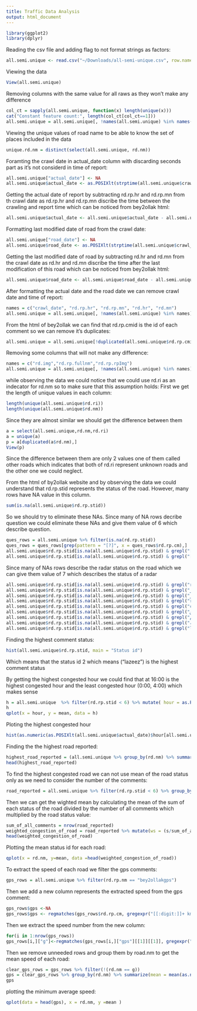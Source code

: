 ```yaml
---
title: Traffic Data Analysis
output: html_document
---
```


```r
library(ggplot2)
library(dplyr)
```

Reading the csv file and adding flag to not format strings as factors:
```r
all.semi.unique <- read.csv("~/Downloads/all-semi-unique.csv", row.names=NULL,stringsAsFactors=FALSE)
```

Viewing the data
```r
View(all.semi.unique)
```

Removing columns with the same value for all raws as they won't make any difference
```r
col_ct = sapply(all.semi.unique, function(x) length(unique(x)))
cat("Constant feature count:", length(col_ct[col_ct==1]))
all.semi.unique = all.semi.unique[, !names(all.semi.unique) %in% names(col_ct[col_ct==1])]
```

Viewing the unique values of road name to be able to know the set of places included in the data
```r
unique.rd.nm = distinct(select(all.semi.unique, rd.nm))
```

Foramting the crawl date in actual_date column with discarding seconds part as it's not considerd in time of report:
```r
all.semi.unique["actual_date"] <- NA
all.semi.unique$actual_date <- as.POSIXlt(strptime(all.semi.unique$crawl_date, "%a %b %d %H:%M", tz = "UTC"))
```

Getting the actual date of report by subtracting rd.rp.hr and rd.rp.mn from th crawl date as rd.rp.hr and rd.rp.mn discribe the time between the crawling and report time which can be noticed from bey2ollak html:
```r
all.semi.unique$actual_date <- all.semi.unique$actual_date - all.semi.unique$rd.rp.hr * 3600 - all.semi.unique$rd.rp.mn * 60
```

Formatting last modified date of road from the crawl date:
```r
all.semi.unique["road_date"] <- NA
all.semi.unique$road_date <- as.POSIXlt(strptime(all.semi.unique$crawl_date, "%a %b %d %H:%M", tz = "UTC"))
```

Getting the last modified date of road by subtracting rd.hr and rd.mn from the crawl date as rd.hr and rd.mn discribe the time after the last modification of this road which can be noticed from bey2ollak html:
```r
all.semi.unique$road_date <- all.semi.unique$road_date - all.semi.unique$rd.hr * 3600 - all.semi.unique$rd.mn * 60
```

After formatting the actual date and the road date we can remove crawl date and time of report:
```r
names = c("crawl_date", "rd.rp.hr", "rd.rp.mn", "rd.hr", "rd.mn")
all.semi.unique = all.semi.unique[, !names(all.semi.unique) %in% names]
```

From the html of bey2ollak we can find that rd.rp.cmid is the id of each comment so we can remove it's duplicates:
```r
all.semi.unique = all.semi.unique[!duplicated(all.semi.unique$rd.rp.cmid), ]
```

Removing some columns that will not make any difference:
```r
names = c("rd.img","rd.rp.fullnm","rd.rp.rpImg")
all.semi.unique = all.semi.unique[, !names(all.semi.unique) %in% names]
```

while observing the data we could notice that we could use rd.ri as an indecator for rd.nm so to make sure that this assumption holds:
First we get the length of unique values in each column:
```r
length(unique(all.semi.unique$rd.ri))
length(unique(all.semi.unique$rd.nm))
```

Since they are almost similar we should get the difference between them
```r
a = select(all.semi.unique,rd.nm,rd.ri)
a = unique(a)
p = a[duplicated(a$rd.nm),]
View(p)
```

Since the difference between them are only 2 values one of them called other roads which indicates that both of rd.ri represent unknown roads and the other one we could neglect.   

From the html of by2ollak website and by observing the data we could understand that rd.rp.stid represents the status of the road. However, many rows have NA value in this column. 
```r
sum(is.na(all.semi.unique$rd.rp.stid))
```

So we should try to eliminate these NAs. Since many of NA rows decribe question we could eliminate these NAs and give them value of 6 which describe question.
```r
ques_rows = all.semi.unique %>% filter(is.na(rd.rp.stid))
ques_rows = ques_rows[grep(pattern = "[?]", x = ques_rows$rd.rp.cm),]
all.semi.unique$rd.rp.stid[is.na(all.semi.unique$rd.rp.stid) & grepl("[?]", all.semi.unique$rd.rp.cm, ignore.case=TRUE)] <- 6
all.semi.unique$rd.rp.stid[is.na(all.semi.unique$rd.rp.stid) & grepl("[؟]", all.semi.unique$rd.rp.cm, ignore.case=TRUE)] <- 6
```

Since many of NAs rows describe the radar status on the road which we can give them value of 7 which describes the status of a radar 
```r
all.semi.unique$rd.rp.stid[is.na(all.semi.unique$rd.rp.stid) & grepl("radar", all.semi.unique$rd.rp.cm, ignore.case=TRUE)] <- 7
all.semi.unique$rd.rp.stid[is.na(all.semi.unique$rd.rp.stid) & grepl("رادار", all.semi.unique$rd.rp.cm, ignore.case=TRUE)] <- 7
all.semi.unique$rd.rp.stid[is.na(all.semi.unique$rd.rp.stid) & grepl("ردار", all.semi.unique$rd.rp.cm, ignore.case=TRUE)] <- 7
all.semi.unique$rd.rp.stid[is.na(all.semi.unique$rd.rp.stid) & grepl("rader", all.semi.unique$rd.rp.cm, ignore.case=TRUE)] <- 7
all.semi.unique$rd.rp.stid[is.na(all.semi.unique$rd.rp.stid) & grepl("clear", all.semi.unique$rd.rp.cm, ignore.case=TRUE)] <- 7
all.semi.unique$rd.rp.stid[is.na(all.semi.unique$rd.rp.stid) & grepl("كمين", all.semi.unique$rd.rp.cm, ignore.case=TRUE)] <- 7
all.semi.unique$rd.rp.stid[is.na(all.semi.unique$rd.rp.stid) & grepl("تمام", all.semi.unique$rd.rp.cm, ignore.case=TRUE)] <- 7
all.semi.unique$rd.rp.stid[is.na(all.semi.unique$rd.rp.stid) & grepl("لجنة", all.semi.unique$rd.rp.cm, ignore.case=TRUE)] <- 7
all.semi.unique$rd.rp.stid[is.na(all.semi.unique$rd.rp.stid) & grepl("lagna", all.semi.unique$rd.rp.cm, ignore.case=TRUE)] <- 7
```

Finding the highest comment status:
```r
hist(all.semi.unique$rd.rp.stid, main = "Status id")
```
Which means that the status id 2 which means ("lazeez") is the highest comment status

By getting the highest congested hour we could find that at 16:00 is the highest congested hour and the least congested hour (0:00, 4:00) which makes sense    
```r
h = all.semi.unique  %>% filter(rd.rp.stid < 6) %>% mutate( hour = as.POSIXlt(actual_date)$hour) %>%group_by(hour) %>% summarize(mean=mean(rd.rp.stid)) %>% arrange(desc(mean))
h
qplot(x = hour, y = mean, data = h)
```

Ploting the highest congested hour
```r
hist(as.numeric(as.POSIXlt(all.semi.unique$actual_date)$hour[all.semi.unique$rd.rp.stid == 4|all.semi.unique$rd.rp.stid == 5]), main = "Histogram of all hours",xlab="Hrs")
```

Finding the the highest road reported:
```r
highest_road_reported = (all.semi.unique %>% group_by(rd.nm) %>% summarize(s=length(rd.rp.cmid)) %>% arrange(desc(s)))$rd.nm
head(highest_road_reported)
```

To find the highest congested road we can not use mean of the road status only as we need to consider the number of the comments:
```r
road_reported = all.semi.unique %>% filter(rd.rp.stid < 6) %>% group_by(rd.nm, rd.rp.stid) %>% summarize(s=length(rd.rp.cmid)) 
```

Then we can get the wighted mean by calculating the mean of the sum of each status of the road divided by the number of all comments which multiplied by the road status value:
```r
sum_of_all_comments = nrow(road_reported)
weighted_congestion_of_road = road_reported %>% mutate(ws = (s/sum_of_all_comments*rd.rp.stid)) %>% group_by(rd.nm) %>% summarize(mean = mean(ws)) %>% arrange(desc(mean))
head(weighted_congestion_of_road)
```

Plotting the mean status id for each road:
```r
qplot(x = rd.nm, y=mean, data =head(weighted_congestion_of_road))
```

To extract the speed of each road we filter the gps comments:
```r
gps_rows = all.semi.unique %>% filter(rd.rp.nm == "bey2ollakgps")
```

Then we add a new column represents the extracted speed from the gps comment:
```r
gps_rows$gps <-NA
gps_rows$gps <- regmatches(gps_rows$rd.rp.cm, gregexpr("[[:digit:]]+ km/h", gps_rows$rd.rp.cm, perl=T))
```

Then we extract the speed number from the new column:
```r
for(i in 1:nrow(gps_rows))
gps_rows[i,]["g"]<-regmatches(gps_rows[i,]["gps"][[1]][[1]], gregexpr("[[:digit:]]+", gps_rows[i,]["gps"][[1]][[1]], perl=T))
```
Then we remove unneeded rows and group them by road.nm to get the mean speed of each road:
```r
clear_gps_rows = gps_rows %>% filter(!(rd.nm == g))
gps = clear_gps_rows %>% group_by(rd.nm) %>% summarize(mean = mean(as.numeric(g))) %>% arrange(mean)
gps
```

plotting the minimum average speed:
```r
qplot(data = head(gps), x = rd.nm, y =mean )
```
